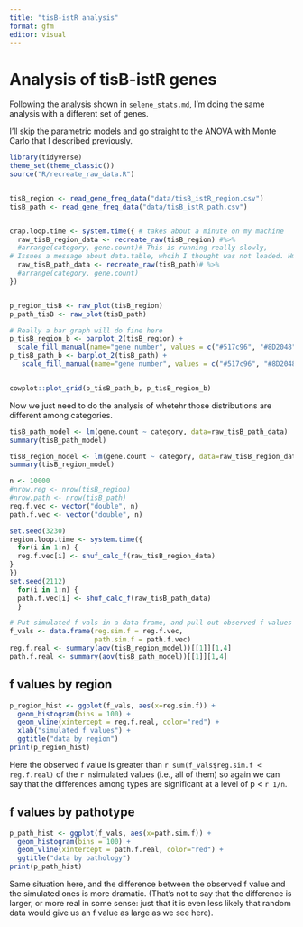 ```yaml
---
title: "tisB-istR analysis"
format: gfm
editor: visual
---
```


# Analysis of tisB-istR genes

Following the analysis shown in `selene_stats.md`, I'm doing the same analysis with a different set of genes.

I'll skip the parametric models and go straight to the ANOVA with Monte Carlo that I described previously.

```r
library(tidyverse)
theme_set(theme_classic())
source("R/recreate_raw_data.R")


tisB_region <- read_gene_freq_data("data/tisB_istR_region.csv") 
tisB_path <- read_gene_freq_data("data/tisB_istR_path.csv") 


crap.loop.time <- system.time({ # takes about a minute on my machine
  raw_tisB_region_data <- recreate_raw(tisB_region) #%>%
  #arrange(category, gene.count)# This is running really slowly,
# Issues a message about data.table, whcih I thought was not loaded. Hmmm....
  raw_tisB_path_data <- recreate_raw(tisB_path)# %>%
  #arrange(category, gene.count)
})


p_region_tisB <- raw_plot(tisB_region)
p_path_tisB <- raw_plot(tisB_path)

# Really a bar graph will do fine here
p_tisB_region_b <- barplot_2(tisB_region) + 
  scale_fill_manual(name="gene number", values = c("#517c96", "#8D2048"))
p_tisB_path_b <- barplot_2(tisB_path) +
   scale_fill_manual(name="gene number", values = c("#517c96", "#8D2048"))


cowplot::plot_grid(p_tisB_path_b, p_tisB_region_b)
```
Now we just need to do the analysis of whetehr those distributions are different among categories.

```r
tisB_path_model <- lm(gene.count ~ category, data=raw_tisB_path_data)
summary(tisB_path_model)
```
```r
tisB_region_model <- lm(gene.count ~ category, data=raw_tisB_region_data)
summary(tisB_region_model)
```

```r
n <- 10000
#nrow.reg <- nrow(tisB_region)
#nrow.path <- nrow(tisB_path)
reg.f.vec <- vector("double", n)
path.f.vec <- vector("double", n)

set.seed(3230)
region.loop.time <- system.time({
  for(i in 1:n) {
  reg.f.vec[i] <- shuf_calc_f(raw_tisB_region_data)
}
})
set.seed(2112)
  for(i in 1:n) {
  path.f.vec[i] <- shuf_calc_f(raw_tisB_path_data)
  }

# Put simulated f vals in a data frame, and pull out observed f values from the model
f_vals <- data.frame(reg.sim.f = reg.f.vec,
                     path.sim.f = path.f.vec)
reg.f.real <- summary(aov(tisB_region_model))[[1]][1,4]
path.f.real <- summary(aov(tisB_path_model))[[1]][1,4]

```

## f values by region
```r
p_region_hist <- ggplot(f_vals, aes(x=reg.sim.f)) + 
  geom_histogram(bins = 100) + 
  geom_vline(xintercept = reg.f.real, color="red") + 
  xlab("simulated f values") + 
  ggtitle("data by region")
print(p_region_hist)
```
Here the observed f value is greater than `r sum(f_vals$reg.sim.f < reg.f.real)` of the `r n`simulated values (i.e., all of them) so again we can say that the differences among types are significant at a level of p < `r 1/n`. 

## f values by pathotype

```r
p_path_hist <- ggplot(f_vals, aes(x=path.sim.f)) + 
  geom_histogram(bins = 100) + 
  geom_vline(xintercept = path.f.real, color="red") + 
  ggtitle("data by pathology")
print(p_path_hist)
```
Same situation here, and the difference between the observed f value and the simulated ones is more dramatic. (That's not to say that the difference is larger, or more real in some sense: just that it is even less likely that random data would give us an f value as large as we see here).  




